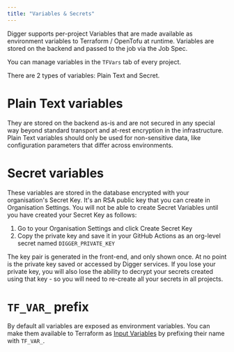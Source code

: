 ```yaml
---
title: "Variables & Secrets"
---
```


Digger supports per-project Variables that are made available as environment variables to Terraform / OpenTofu at runtime.
Variables are stored on the backend and passed to the job via the Job Spec.

You can manage variables in the `TFVars` tab of every project.

There are 2 types of variables: Plain Text and Secret.

# Plain Text variables

They are stored on the backend as-is and are not secured in any special way beyond standard transport and at-rest encryption in the infrastructure. Plain Text variables should only be used for non-sensitive data, like configuration parameters that differ across environments.

# Secret variables

These variables are stored in the database encrypted with your organisation's Secret Key. It's an RSA public key that you can create in Organisation Settings. You will not be able to create Secret Variables until you have created your Secret Key as follows:

1. Go to your Organisation Settings and click Create Secret Key
2. Copy the private key and save it in your GitHub Actions as an org-level secret named `DIGGER_PRIVATE_KEY`

<Note>
  The key pair is generated in the front-end, and only shown once. At no point
  is the private key saved or accessed by Digger services. If you lose your
  private key, you will also lose the ability to decrypt your secrets created using
  that key - so you will need to re-create all your secrets in all projects.
</Note>

# `TF_VAR_` prefix

By default all variables are exposed as environment variables. You can make them available to Terraform as [Input Variables](https://developer.hashicorp.com/terraform/language/values/variables) by prefixing their name with `TF_VAR_`.
